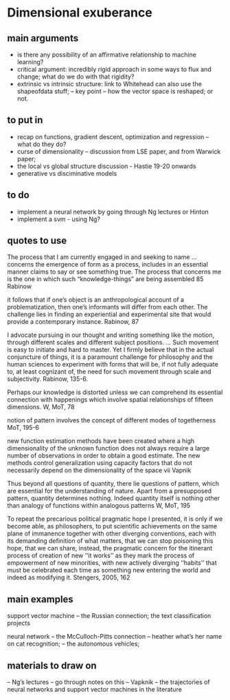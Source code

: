 # Dimensional exuberance

## main arguments

- is there any possibility of an affirmative relationship to machine learning?
- critical argument: incredibly rigid approach in some ways to flux and change; what do we do with that rigidity?
- extrinsic vs intrinsic structure: link to Whitehead can also use the shapeofdata stuff; -- key point -- how the vector space is reshaped; or not.

## to put in
- recap on functions, gradient descent, optimization and regression -- what do they do?
- curse of dimensionality -- discussion from LSE paper, and from Warwick paper;
- the local vs global structure discussion - Hastie 19-20 onwards
- generative vs disciminative models

## to do 
- implement a neural network by going through Ng lectures or Hinton
- implement a svm - using Ng?

## quotes to use

The process that I am currently engaged in and seeking to name  ... concerns the emergence of form as a process, includes in an essential manner claims to say or see something true. The process that concerns me is the one in which such "knowledge-things" are being assembled 85 Rabinow

it follows that if one's object is an anthropological account of a problematization, then one's informants will differ from each other. The challenge lies in finding an experiential and experimental site that would provide a contemporary instance. Rabinow, 87

I advocate pursuing in our thought and writing something like the motion, through different scales and different subject positions. ... Such movement is easy to initiate and hard to master. Yet I firmly believe that in the actual conjuncture of things, it is a paramount challenge for philosophy and the human sciences to experiment with forms that will be, if not fully adequate to, at least cognizant of, the need for such movement through scale and subjectivity. Rabinow, 135-6.

Perhaps our knowledge is distorted unless we can comprehend its essential connection with happenings which involve spatial relationships of fifteen dimensions. W, MoT, 78

notion of pattern involves the concept of different modes of togetherness MoT, 195-6

new function estimation methods have been created where a high dimensionality of the unknown function does not always require a large number of observations in order to obtain a good estimate. The new methods control generalization using capacity factors that do not necessarily depend on the dimensionality of the space vii Vapnik

Thus beyond all questions of quantity, there lie questions of pattern, which are essential for the understanding of nature. Apart from a presupposed pattern, quantity determines nothing. Indeed quantity itself is nothing other than analogy of functions within analogous patterns W, MoT, 195

To repeat the precarious political pragmatic hope I presented, it is only if we become able, as philosophers, to put scientific achievements on the same plane of immanence together with other diverging conventions, each with its demanding definition of what matters, that we can stop poisoning this hope, that we can share, instead, the pragmatic concern for the itinerant process of creation of new ‘‘it works’’ as they mark the process of empowerment of new minorities, with new actively diverging ‘‘habits’’ that must be celebrated each time as something new entering the world and indeed as modifying it. Stengers, 2005, 162

## main examples

support vector machine -- the Russian connection; the text classification projects

neural  network -- the McCulloch-Pitts connection -- heather what's her name on cat recognition; -- the autonomous vehicles; 

## materials to draw on 
-- Ng's lectures  -- go through notes on this
-- Vapknik
-- the trajectories of neural networks and support vector machines in the literature

```r
```
